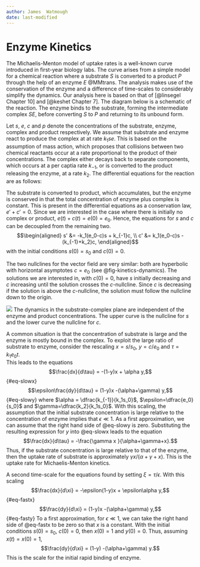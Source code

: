 ```yaml
---
author: James  Watmough
date: last-modified
---
```


# Enzyme Kinetics

The Michaelis-Menton model of uptake rates is a well-known curve introduced in first-year biology labs.  The curve arises from a simple model for a chemical reaction where a substrate $S$ is converted to a product $P$ through the help of an enzyme $E$ @MMtrans.  The analysis makes use of the conservation of the enzyme and a difference of time-scales to considerably simplify the dynamics.   Our analysis here is based on that of [@linsegel Chapter 10] and [@keshet Chapter 7].   The diagram below is a schematic of the reaction.  The enzyme binds to the substrate, forming the intermediate complex $SE$, before converting $S$ to $P$ and returning to its unbound form.  

Let $s$, $e$, $c$ and $p$ denote the concentrations of the substrate, enzyme, complex and product respectively.  We assume that substrate and enzyme react to produce the complex at at rate $k_1se$.  This is based on the assumption of mass action, which proposes that collisions between two chemical reactants occur at a rate proportional to the product of their concentrations.  The complex either decays back to separate components, which occurs at a per captia rate $k_{-1}$, or is converted to the product releasing the enzyme, at a rate $k_2$.  The differential equations for the reaction are as follows:
\begin{subequations}
\begin{align}
 s' &= -k_1es + k_{-1}c \\
 e' &= -k_1es + (k_{-1}+k_2)c \\
 c' &= k_1es -(k_{-1}+k_2)c \\
 p' &= k_2c 
\end{align}
\end{subequations}

The substrate is converted to product,  which accumulates, but the enzyme is conserved in that the total concentration of enzyme plus complex is constant.  This is present in the differential equations as a conservation law, $e'+c' = 0$.
Since we are interested in the case where there is initially no complex or product,
$e(t) + c(t) = e(0) = e_0$.
Hence, the equations for $s$ and $c$ can be decoupled from the remaining two.  
$$\begin{aligned}
 s' &= -k_1(e_0-c)s + k_{-1}c, \\
 c' &= k_1(e_0-c)s -(k_{-1}+k_2)c, 
\end{aligned}$$
with the initial conditions $s(0) = s_0$ and $c(0) = 0$.

The two nullclines for the vector field are very similar:  both are hyperbolic with horizontal asymptotes $c = e_0$ (see @fig-kinetics-dynamics).  The solutions we are interested in, with $c(0) = 0$, have $s$ initially decreasing and $c$ increasing until the solution crosses the $c$-nullcline.  Since $c$ is decreasing if the solution is above the $c$-nullcline, the solution must follow the nullcline down to the origin.

::: {#fig-kinetics-dynamics}
![](figures/fig-kinetics-dynamics)
The dynamics in the substrate-complex plane are independent of the enzyme and product concentrations.  The upper curve is the nullcline for $s$ and the lower curve the nullcline for $c$.

:::

A common situation is that the concentration of substrate is large and the enzyme is mostly bound in the complex.
To exploit the large ratio of substrate to enzyme, consider the rescaling $x = s/s_0$,  $y=c/e_0$ and $\tau = k_1e_0t$.   
This leads to the equations 
$$\frac{dx}{d\tau} = -(1-y)x + \alpha y,$$  {#eq-slowx}
$$\epsilon\frac{dy}{d\tau} = (1-y)x -(\alpha+\gamma) y,$$ {#eq-slowy}
where $\alpha = \dfrac{k_{-1}}{k_1s_0}$, $\epsilon=\dfrac{e_0}{s_0}$ and $\gamma=\dfrac{k_2}{k_1s_0}$.
With this scaling, the assumption that the initial substrate concentration is large relative to the concentration of enzyme implies that $\epsilon \ll 1$.  As a first approximation, we can assume that the right hand side of @eq-slowy is zero.   Substituting the resulting expression for $y$ into @eq-slowx leads to the equation
$$\frac{dx}{d\tau} = -\frac{\gamma x }{\alpha+\gamma+x}.$$
Thus, if the substrate concentration is large relative to that of the enzyme, then the uptake rate of substrate is approximately $\gamma x / (\alpha + \gamma + x)$.  This is the uptake rate for Michaelis-Menton kinetics.  

A second time-scale for the equations found by setting $\xi = \tau/\epsilon$.  With this scaling
$$\frac{dx}{d\xi} = -\epsilon(1-y)x + \epsilon\alpha y,$$ {#eq-fastx}
$$\frac{dy}{d\xi} = (1-y)x -(\alpha+\gamma) y,$$ {#eq-fasty}
To a first approximation, for $\epsilon \ll 1$, we can take the right hand side of @eq-fastx to be zero so that $x$ is a constant.  With the initial conditions $s(0) = s_0$, $c(0)=0$, then $x(0)=1$ and $y(0)=0$.  Thus, assuming $x(t) = x(0)=1$, 
$$\frac{dy}{d\xi} = (1-y) -(\alpha+\gamma) y.$$
This is the scale for the initial rapid binding of enzyme.  
